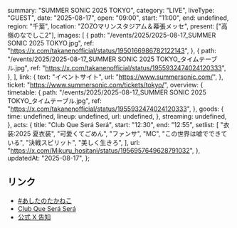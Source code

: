   summary: "SUMMER SONIC 2025 TOKYO",
  category: "LIVE",
  liveType: "GUEST",
  date: "2025-08-17",
  open: "09:00",
  start: "11:00",
  end: undefined,
  region: "千葉",
  location: "ZOZOマリンスタジアム＆幕張メッセ",
  present: ["高嶺のなでしこ2"],
  images: [
    {
      path: "/events/2025/2025-08-17_SUMMER SONIC 2025 TOKYO.jpg",
      ref: "https://x.com/takanenofficial/status/1950166986782122143",
    },
    {
      path: "/events/2025/2025-08-17_SUMMER SONIC 2025 TOKYO_タイムテーブル.jpg",
      ref: "https://x.com/takanenofficial/status/1955932474024120333",
    },
  ],
  link: {
    text: "イベントサイト",
    url: "https://www.summersonic.com/",
  },
  ticket: "https://www.summersonic.com/tickets/tokyo/",
  overview: {
    timetable: {
      path: "/events/2025/2025-08-17_SUMMER SONIC 2025 TOKYO_タイムテーブル.jpg",
      ref: "https://x.com/takanenofficial/status/1955932474024120333",
    },
    goods: {
      time: undefined,
      lineup: undefined,
      url: undefined,
    },
    streaming: undefined,
  },
  acts: {
    title: "Club Que Será Será",
    start: "12:30",
    end: "12:55",
    setlist: [
      "衣装:2025 夏衣装",
      "可愛くてごめん",
      "ファンサ",
      "MC",
      "この世界は嘘でできている",
      "決戦スピリット",
      "美しく生きろ",
    ],
    url: "https://x.com/Mikuru_hositani/status/1956957649628791032",
  },
  updatedAt: "2025-08-17",
};

## リンク

- [#あしたのたかねこ](https://x.com/takanenofficial/status/1956698764846227761)
- [Club Que Será Será](https://www.summersonic.com/attractions/detail/club-que-sera-sera/)
- [公式 X 告知](https://x.com/takanenofficial/status/1950166986782122143)

